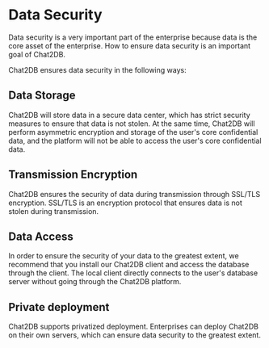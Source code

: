 # Data Security

Data security is a very important part of the enterprise because data is the core asset of the enterprise. How to ensure data security is an important goal of Chat2DB.

Chat2DB ensures data security in the following ways:

## Data Storage

Chat2DB will store data in a secure data center, which has strict security measures to ensure that data is not stolen. At the same time, Chat2DB will perform asymmetric encryption and storage of the user's core confidential data, and the platform will not be able to access the user's core confidential data.

## Transmission Encryption

Chat2DB ensures the security of data during transmission through SSL/TLS encryption. SSL/TLS is an encryption protocol that ensures data is not stolen during transmission.

## Data Access
In order to ensure the security of your data to the greatest extent, we recommend that you install our Chat2DB client and access the database through the client. The local client directly connects to the user's database server without going through the Chat2DB platform.

## Private deployment

Chat2DB supports privatized deployment. Enterprises can deploy Chat2DB on their own servers, which can ensure data security to the greatest extent.